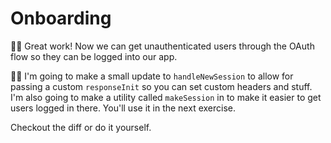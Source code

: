 # Onboarding

<EpicVideo url="https://www.epicweb.dev/workshops/authentication-strategies-and-implementation/third-party-login/sign-up-with-github-and-handling-mocked-data/solution" />

👨‍💼 Great work! Now we can get unauthenticated users through the OAuth flow so
they can be logged into our app.

🧝‍♂️ I'm going to make a small update to `handleNewSession` to allow for passing
a custom `responseInit` so you can set custom headers and stuff. I'm also going
to make a utility called `makeSession`
in <InlineFile file="app/routes/_auth+/auth.$provider.callback.ts" /> to make it
easier to get users logged in there. You'll use it in the next exercise.

<DiffLink>Checkout the diff</DiffLink> or do it yourself.
